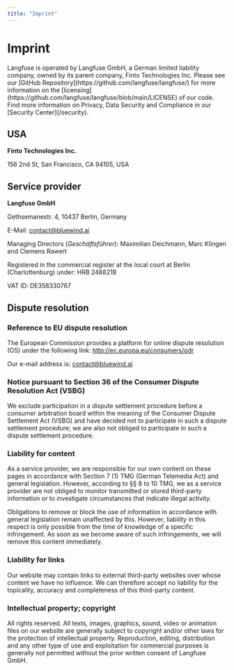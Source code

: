 ```yaml
---
title: "Imprint"
---
```



# Imprint

<Callout type="info">
  Langfuse is operated by Langfuse GmbH, a German limited liability company,
  owned by its parent company, Finto Technologies Inc. Please see our [GitHub
  Repository](https://github.com/langfuse/langfuse/) for more information on the
  [licensing](https://github.com/langfuse/langfuse/blob/main/LICENSE) of our
  code. Find more information on Privacy, Data Security and Compliance in our
  [Security Center](/security).
</Callout>

## USA

**Finto Technologies Inc.**

156 2nd St, San Francisco, CA 94105, USA

## Service provider

**Langfuse GmbH**

Gethsemanestr. 4, 10437 Berlin, Germany

E-Mail: contact@bluewind.ai

Managing Directors (_Geschäftsführer_): Maximilian Deichmann, Marc Klingen and Clemens
Rawert

Registered in the commercial register at the local court at Berlin (Charlottenburg) under: HRB 248821B

VAT ID: DE358330767

## Dispute resolution

### Reference to EU dispute resolution

The European Commission provides a platform for online dispute resolution (OS) under the following link: http://ec.europa.eu/consumers/odr

Our e-mail address is: contact@bluewind.ai

### Notice pursuant to Section 36 of the Consumer Dispute Resolution Act (VSBG)

We exclude participation in a dispute settlement procedure before a consumer arbitration board within the meaning of the Consumer Dispute Settlement Act (VSBG) and have decided not to participate in such a dispute settlement procedure; we are also not obliged to participate in such a dispute settlement procedure.

### Liability for content

As a service provider, we are responsible for our own content on these pages in accordance with Section 7 (1) TMG (German Telemedia Act) and general legislation. However, according to §§ 8 to 10 TMG, we as a service provider are not obliged to monitor transmitted or stored third-party information or to investigate circumstances that indicate illegal activity.

Obligations to remove or block the use of information in accordance with general legislation remain unaffected by this. However, liability in this respect is only possible from the time of knowledge of a specific infringement. As soon as we become aware of such infringements, we will remove this content immediately.

### Liability for links

Our website may contain links to external third-party websites over whose content we have no influence. We can therefore accept no liability for the topicality, accuracy and completeness of this third-party content.

### Intellectual property; copyright

All rights reserved. All texts, images, graphics, sound, video or animation files on our website are generally subject to copyright and/or other laws for the protection of intellectual property. Reproduction, editing, distribution and any other type of use and exploitation for commercial purposes is generally not permitted without the prior written consent of Langfuse GmbH.
